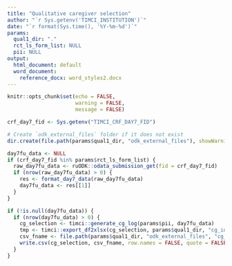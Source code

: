 ```yaml
---
title: "Qualitative caregiver selection"
author: "`r Sys.getenv('TIMCI_INSTITUTION')`"
date: "`r format(Sys.time(), '%Y-%m-%d')`"
params:
  qual1_dir: "."
  rct_ls_form_list: NULL
  pii: NULL
output:
  html_document: default
  word_document:
    reference_docx: word_styles2.docx
---
```


```r
knitr::opts_chunk$set(echo = FALSE,
                      warning = FALSE,
                      message = FALSE)
```

```r
crf_day7_fid <- Sys.getenv("TIMCI_CRF_DAY7_FID")
```

```r
# Create `odk_external_files` folder if it does not exist
dir.create(file.path(params$qual1_dir, "odk_external_files"), showWarnings = FALSE)

day7fu_data <- NULL
if (crf_day7_fid %in% params$rct_ls_form_list) {
  raw_day7fu_data <- ruODK::odata_submission_get(fid = crf_day7_fid)
  if (nrow(raw_day7fu_data) > 0) {
    res <- format_day7_data(raw_day7fu_data)
    day7fu_data <- res[[1]]
  }
}
```

```r
if (!is.null(day7fu_data)) {
  if (nrow(day7fu_data) > 0) {
    cg_selection <- timci::generate_cg_log(params$pii, day7fu_data)
    tmp <- timci::export_df2xlsx(cg_selection, params$qual1_dir, "cg_idi_participants")
    csv_fname <- file.path(params$qual1_dir, "odk_external_files", "cg_idi_participants.csv")
    write.csv(cg_selection, csv_fname, row.names = FALSE, quote = FALSE)
  }
}
```
